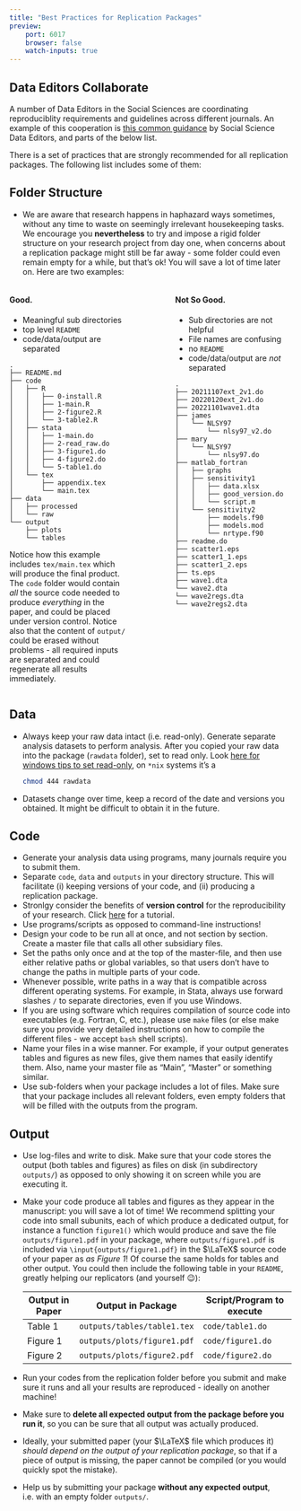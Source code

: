 ```yaml
---
title: "Best Practices for Replication Packages"
preview:
    port: 6017
    browser: false
    watch-inputs: true
---
```


::: {.callout-note}

# Data Editors Collaborate

A number of Data Editors in the Social Sciences are coordinating reproduciblity requirements and guidelines across different journals. An example of this cooperation is [this common guidance](https://social-science-data-editors.github.io/guidance/) by Social Science Data Editors, and parts of the below list.
:::


There is a set of practices that are strongly recommended for all replication packages. The following list includes some of them:

## Folder Structure

* We are aware that research happens in haphazard ways sometimes, without any time to waste on seemingly irrelevant housekeeping tasks. We encourage you **nevertheless** to try and impose a rigid folder structure on your research project from day one, when concerns about a replication package might still be far away - some folder could even remain empty for a while, but that's ok! You will save a lot of time later on. Here are two examples:

::: {.columns}
::: {.column width=45%}
#### Good. 

* Meaningful sub directories
* top level `README`
* code/data/output are separated

```
.
├── README.md
├── code
│   ├── R
│   │   ├── 0-install.R
│   │   ├── 1-main.R
│   │   ├── 2-figure2.R
│   │   └── 3-table2.R
│   ├── stata
│   │   ├── 1-main.do
│   │   ├── 2-read_raw.do
│   │   ├── 3-figure1.do
│   │   ├── 4-figure2.do
│   │   └── 5-table1.do
│   └── tex
│       ├── appendix.tex
│       └── main.tex
├── data
│   ├── processed
│   └── raw
└── output
    ├── plots
    └── tables
```

Notice how this example includes `tex/main.tex` which will produce the final product. The `code` folder would contain _all_ the source code needed to produce _everything_ in the paper, and could be placed under version control. Notice also that the content of `output/` could be erased without problems - all required inputs are separated and could regenerate all results immediately.
:::
::: {.column width="10%"}
<!-- empty column to create gap -->
:::
::: {.column width=45%}
#### Not So Good. 

* Sub directories are not helpful
* File names are confusing
* no `README`
* code/data/output are *not* separated

```
.
├── 20211107ext_2v1.do
├── 20220120ext_2v1.do
├── 20221101wave1.dta
├── james
│   └── NLSY97
│       └── nlsy97_v2.do
├── mary
│   └── NLSY97
│       └── nlsy97.do
├── matlab_fortran
│   ├── graphs
│   ├── sensitivity1
│   │   ├── data.xlsx
│   │   ├── good_version.do
│   │   └── script.m
│   └── sensitivity2
│       ├── models.f90
│       ├── models.mod
│       └── nrtype.f90
├── readme.do
├── scatter1.eps
├── scatter1_1.eps
├── scatter1_2.eps
├── ts.eps
├── wave1.dta
└── wave2.dta
└── wave2regs.dta
└── wave2regs2.dta
```
:::
:::

## Data

* Always keep your raw data intact (i.e. read-only). Generate separate analysis datasets to perform analysis. After you copied your raw data into the package (`rawdata` folder), set to read only. Look [here for windows tips to set read-only](https://answers.microsoft.com/en-us/windows/forum/all/read-only-folder/1806c9a6-8ad9-47f7-a3a3-fa41d6a662f4), on `*nix` systems it's a
  ```bash
  chmod 444 rawdata
  ```
* Datasets change over time, keep a record of the date and versions you obtained. It might be difficult to obtain it in the future.

## Code

* Generate your analysis data using programs, many journals require you to submit them.
* Separate `code`, `data` and `outputs` in your directory structure. This will facilitate (i) keeping versions of your code, and (ii) producing a replication package.
* Stronlgy consider the benefits of **version control** for the reproducibility of your research. Click [here](https://datacarpentry.org/rr-version-control/) for a tutorial.
* Use programs/scripts as opposed to command-line instructions!
* Design your code to be run all at once, and not section by section. Create a master file that calls all other subsidiary files.
* Set the paths only once and at the top of the master-file, and then use either relative paths or global variables, so that users don't have to change the paths in multiple parts of your code. 
* Whenever possible, write paths in a way that is compatible across different operating systems. For example, in Stata, always use forward slashes `/` to separate directories, even if you use Windows.
* If you are using software which requires compilation of source code into executables (e.g. Fortran, C, etc.), please use `make` files (or else make sure you provide very detailed instructions on how to compile the different files - we accept `bash` shell scripts).
* Name your files in a wise manner. For example, if your output generates tables and figures as new files, give them names that easily identify them. Also, name your master file as "Main", "Master" or something similar.
* Use sub-folders when your package includes a lot of files. Make sure that your package includes all relevant folders, even empty folders that will be filled with the outputs from the program.

## Output


* Use log-files and write to disk. Make sure that your code stores the output (both tables and figures) as files on disk (in subdirectory `outputs/`) as opposed to only showing it on screen while you are executing it. 
* Make your code produce all tables and figures as they appear in the manuscript: you will save a lot of time! We recommend splitting your code into small subunits, each of which produce a dedicated output, for instance a function `figure1()` which would produce and save the file `outputs/figure1.pdf` in your package, where `outputs/figure1.pdf` is included via `\input{outputs/figure1.pdf}` in the $\LaTeX$ source code of your paper as _as Figure 1_! Of course the same holds for tables and other output. You could then include the following table in your `README`, greatly helping our replicators (and yourself 😉):

    | Output in Paper | Output in Package | Script/Program to execute |
    | ------ | -------- | ------------------------- |
    | Table 1 | `outputs/tables/table1.tex` |  `code/table1.do` |
    | Figure 1 | `outputs/plots/figure1.pdf` |  `code/figure1.do` |
    | Figure 2 | `outputs/plots/figure2.pdf` |  `code/figure2.do` |


* Run your codes from the replication folder before you submit and make sure it runs and all your results are reproduced - ideally on another machine!
* Make sure to **delete all expected output from the package before you run it**, so you can be sure that all output was actually produced. 
* Ideally, your submitted paper (your $\LaTeX$ file which produces it) _should depend on the output of your replication package_, so that if a piece of output is missing, the paper cannot be compiled (or you would quickly spot the mistake).
* Help us by submitting your package **without any expected output**, i.e. with an empty folder `outputs/`.


